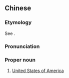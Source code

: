 ==Chinese==
{{zh-forms|s=花旗国|type=21}}

===Etymology===
See {{zh-m|花旗}}.

===Pronunciation===
{{zh-pron
|m=Huāqíguó
|c=faa1 kei4 gwok3
|cat=pn
}}

===Proper noun===
{{zh-proper noun}}

# {{lb|zh|obsolete}} [[United States of America]]
